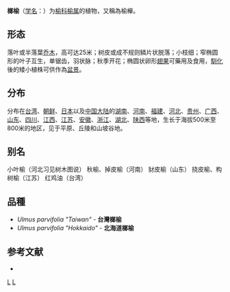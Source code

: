 {{Speciesbox 
| taxon = Ulmus parvifolia
| authority = Jacq.
| image = RN Ulmus parvifolia (Hilversum).JPG
}}
'''榔榆'''（[[学名|学名]]：{{lang|la|''Ulmus parvifolia''}}）为[[榆科|榆科]][[榆属|榆属]]的植物，又稱為榆櫸。

==形态==
落叶或半落葉[[乔木|乔木]]，高可达25米；树皮或成不规则鳞片状脱落；小枝细；窄椭圆形的叶子互生，单锯齿，羽状脉；秋季开花；椭圆状卵形[[翅果|翅果]]可藥用及食用，[[馴化|馴化]]後的矮小植株可供作為[[盆景|盆景]]。

==分布==
分布在[[台湾|台湾]]、[[朝鲜|朝鲜]]、[[日本|日本]]以及[[中国大陆|中国大陆]]的[[湖南|湖南]]、[[河南|河南]]、[[福建|福建]]、[[河北|河北]]、[[贵州|贵州]]、[[广西|广西]]、[[山东|山东]]、[[四川|四川]]、[[江西|江西]]、[[江苏|江苏]]、[[安徽|安徽]]、[[浙江|浙江]]、[[湖北|湖北]]、[[陕西|陕西]]等地，生长于海拔500米至800米的地区，见于平原、丘陵和山坡谷地。

== 别名 ==
小叶榆（河北习见树木图说） 秋榆、掉皮榆（河南） 豺皮榆（山东） 挠皮榆、构树榆（江苏） 红鸡油（台湾）

== 品種 ==
*''Ulmus parvifolia "Taiwan"'' - '''台灣榔榆'''
*''Ulmus parvifolia "Hokkaido"'' - '''北海道榔榆'''

== 参考文献 ==
<div class="references-small">
* {{cite web| url =http://www.bioinfo.cn/db05/KmzwSpecies.php?action=view&id=22600| title =榔榆| work =《中国高等植物数据库全库》| publisher =中国科学院微生物研究所| author =昆明植物研究所| accessdate =2009-02-25| deadurl =yes| archiveurl =https://web.archive.org/web/20160305045527/http://www.bioinfo.cn/db05/KmzwSpecies.php?action=view&id=22600| archivedate =2016-03-05}}
</div>
{{Taxonbar|from=Q1074099}}

[[Category:榆属|L]]
[[Category:行道樹|L]]